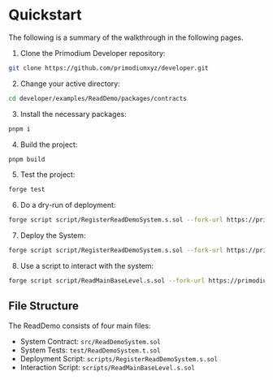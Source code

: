 # Quickstart

The following is a summary of the walkthrough in the following pages.

1. Clone the Primodium Developer repository:

```bash
git clone https://github.com/primodiumxyz/developer.git
```

2. Change your active directory:

```bash
cd developer/examples/ReadDemo/packages/contracts
```

3. Install the necessary packages:

```bash
pnpm i
```

4. Build the project:

```bash
pnpm build
```

5. Test the project:

```bash
forge test
```

6. Do a dry-run of deployment:

```bash
forge script script/RegisterReadDemoSystem.s.sol --fork-url https://primodium-sepolia.rpc.caldera.xyz/http
```

7. Deploy the System:

```bash
forge script script/RegisterReadDemoSystem.s.sol --fork-url https://primodium-sepolia.rpc.caldera.xyz/http --broadcast
```

8. Use a script to interact with the system:

```bash
forge script script/ReadMainBaseLevel.s.sol --fork-url https://primodium-sepolia.rpc.caldera.xyz/http --broadcast
```

## File Structure

The ReadDemo consists of four main files:

- System Contract: `src/ReadDemoSystem.sol`
- System Tests: `test/ReadDemoSystem.t.sol`
- Deployment Script: `scripts/RegisterReadDemoSystem.s.sol`
- Interaction Script: `scripts/ReadMainBaseLevel.s.sol`
